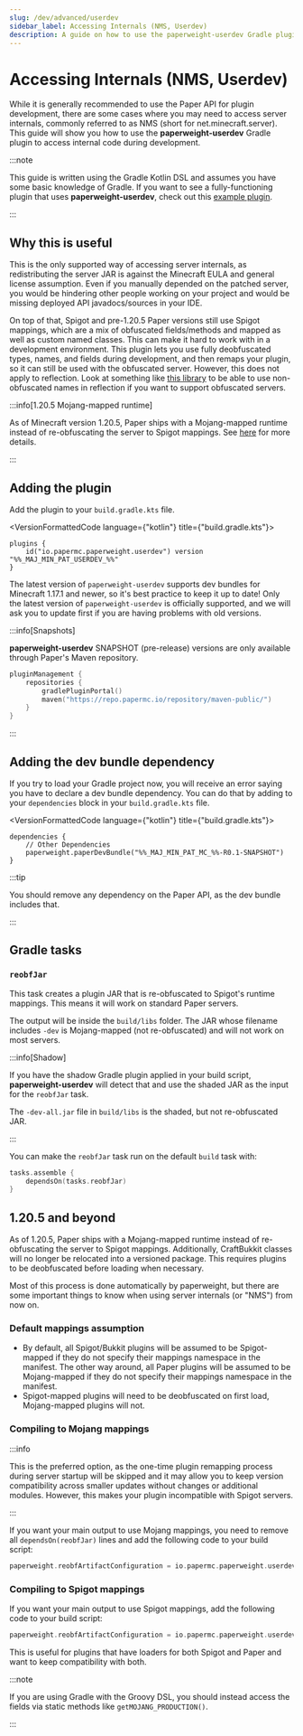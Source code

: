 ```yaml
---
slug: /dev/advanced/userdev
sidebar_label: Accessing Internals (NMS, Userdev)
description: A guide on how to use the paperweight-userdev Gradle plugin to access internal code.
---
```


# Accessing Internals (NMS, Userdev)

While it is generally recommended to use the Paper API for plugin development, there are some cases where you may need to access server internals, commonly referred to as NMS (short for net.minecraft.server).
This guide will show you how to use the **paperweight-userdev** Gradle plugin to access internal code during development.

:::note

This guide is written using the Gradle Kotlin DSL and assumes you have some basic knowledge of Gradle.
If you want to see a fully-functioning plugin that uses **paperweight-userdev**,
check out this [example plugin](https://github.com/PaperMC/paperweight-test-plugin).

:::

## Why this is useful
This is the only supported way of accessing server internals, as redistributing the server JAR is against the
Minecraft EULA and general license assumption. Even if you manually depended on the patched server, you would be
hindering other people working on your project and would be missing deployed API javadocs/sources in your IDE.

On top of that, Spigot and pre-1.20.5 Paper versions still use Spigot mappings, which are a mix of obfuscated fields/methods
and mapped as well as custom named classes. This can make it hard to work with in a development environment. This plugin lets you use
fully deobfuscated types, names, and fields during development, and then remaps your plugin, so it can still be used with the obfuscated
server. However, this does not apply to reflection. Look at something like [this library](https://github.com/jpenilla/reflection-remapper) to be able to
use non-obfuscated names in reflection if you want to support obfuscated servers.

:::info[1.20.5 Mojang-mapped runtime]

As of Minecraft version 1.20.5, Paper ships with a Mojang-mapped runtime instead of re-obfuscating the server to Spigot mappings.
See [here](#1205-and-beyond) for more details.

:::

## Adding the plugin
Add the plugin to your `build.gradle.kts` file.

<VersionFormattedCode language={"kotlin"} title={"build.gradle.kts"}>
```
plugins {
    id("io.papermc.paperweight.userdev") version "%%_MAJ_MIN_PAT_USERDEV_%%"
}
```
</VersionFormattedCode>

The latest version of `paperweight-userdev` supports dev bundles for Minecraft 1.17.1 and newer, so it's best practice to keep it up to date!
Only the latest version of `paperweight-userdev` is officially supported, and we will ask you to update first if you are having problems with old versions.

:::info[Snapshots]

**paperweight-userdev** SNAPSHOT (pre-release) versions are only available through Paper's Maven repository.
```kotlin title="settings.gradle.kts"
pluginManagement {
    repositories {
        gradlePluginPortal()
        maven("https://repo.papermc.io/repository/maven-public/")
    }
}
```

:::

## Adding the dev bundle dependency
If you try to load your Gradle project now, you will receive an error saying you have to declare
a dev bundle dependency. You can do that by adding to your `dependencies` block in your `build.gradle.kts`
file.

<VersionFormattedCode language={"kotlin"} title={"build.gradle.kts"}>
```
dependencies {
    // Other Dependencies
    paperweight.paperDevBundle("%%_MAJ_MIN_PAT_MC_%%-R0.1-SNAPSHOT")
}
```
</VersionFormattedCode>

:::tip

You should remove any dependency on the Paper API, as the dev bundle includes that.

:::

## Gradle tasks

### `reobfJar`

This task creates a plugin JAR that is re-obfuscated to Spigot's runtime mappings.
This means it will work on standard Paper servers.

The output will be inside the `build/libs` folder. The JAR whose filename includes `-dev`
is Mojang-mapped (not re-obfuscated) and will not work on most servers.

:::info[Shadow]

If you have the shadow Gradle plugin applied in your build script, **paperweight-userdev** will
detect that and use the shaded JAR as the input for the `reobfJar` task.

The `-dev-all.jar` file in `build/libs` is the shaded, but not re-obfuscated JAR.

:::

You can make the `reobfJar` task run on the default `build` task with:
```kotlin
tasks.assemble {
    dependsOn(tasks.reobfJar)
}
```

## 1.20.5 and beyond

As of 1.20.5, Paper ships with a Mojang-mapped runtime instead of re-obfuscating the server to Spigot mappings.
Additionally, CraftBukkit classes will no longer be relocated into a versioned package.
This requires plugins to be deobfuscated before loading when necessary.

Most of this process is done automatically by paperweight, but there are some important things to know when using server internals (or "NMS") from now on.

### Default mappings assumption
* By default, all Spigot/Bukkit plugins will be assumed to be Spigot-mapped if they do not specify their mappings namespace in the manifest.
  The other way around, all Paper plugins will be assumed to be Mojang-mapped if they do not specify their mappings namespace in the manifest.
* Spigot-mapped plugins will need to be deobfuscated on first load, Mojang-mapped plugins will not.

### Compiling to Mojang mappings

:::info

This is the preferred option, as the one-time plugin remapping process during server startup will be skipped and it
may allow you to keep version compatibility across smaller updates without changes or additional modules.
However, this makes your plugin incompatible with Spigot servers.

:::

If you want your main output to use Mojang mappings, you need to remove all `dependsOn(reobfJar)` lines and add the following code to your build script:

```kotlin title="build.gradle.kts"
paperweight.reobfArtifactConfiguration = io.papermc.paperweight.userdev.ReobfArtifactConfiguration.MOJANG_PRODUCTION
```

### Compiling to Spigot mappings

If you want your main output to use Spigot mappings, add the following code to your build script:

```kotlin title="build.gradle.kts"
paperweight.reobfArtifactConfiguration = io.papermc.paperweight.userdev.ReobfArtifactConfiguration.REOBF_PRODUCTION
```

This is useful for plugins that have loaders for both Spigot and Paper and want to keep compatibility with both.

:::note

If you are using Gradle with the Groovy DSL, you should instead access the fields via static methods like `getMOJANG_PRODUCTION()`.

:::
